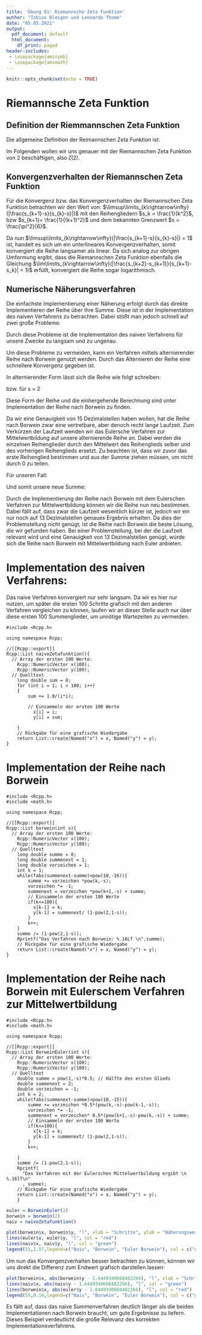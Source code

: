 ```yaml
---
title: 'Übung 01: Riemannsche Zeta Funktion'
author: "Tobias Blesgen und Leonardo Thome"
date: "05.05.2021"
output:
  pdf_document: default
  html_document:
    df_print: paged
header-includes: 
 - \usepackage{amssymb}
 - \usepackage{amsmath}
---
```


```r
knitr::opts_chunk$set(echo = TRUE)
```

# Riemannsche Zeta Funktion

## Definition der Riemmannschen Zeta Funktion

Die allgemeine Definition der Reimannschen Zeta Funktion ist:
\begin{equation}
    \zeta(s) = \sum_{k=1}^\infty \frac{1}{k^s} , s \in \mathbb{C} \textbackslash  \{0\}
\end{equation}

Im Folgenden wollen wir uns genauer mit der Riemannschen Zeta Funktion von 2 beschäftigen,
also $\zeta(2)$.
\begin{equation}
\zeta(2) = \sum_{k=1}^\infty \frac{1}{k^2}
\end{equation}

## Konvergenzverhalten der Riemannschen Zeta Funktion

Für die Konvergenz bzw. das Konvergenzverhalten der Riemannschen Zeta Funktion betrachten wir den Wert von: 
$\limsup\limits_{k\rightarrow\infty}(|\frac{s_{k+1}-s}{s_{k}-s}|)$  mit den Reihengliedern $s_k = \frac{1}{k^2}$, bzw $s_{k+1}= \frac{1}{(k+1)^2}$  und dem bekannten Grenzwert $s = \frac{\pi^2}{6}$.

\begin{align*}
    \limsup\limits_{k\rightarrow\infty}(|\frac{s_{k+1}-s}{s_{k}-s}|) &= \limsup\limits_{k\rightarrow\infty}(|\frac{\frac{1}{(k+1)^2}-s}{\frac{1}{k^2}-s}|) \\
      &= \limsup\limits_{k\rightarrow\infty}(|\frac{\frac{1-(k+1)^2s}{(k+1)^2}}{\frac{1-k^2s}{k^2}}|)\\
      &= \limsup\limits_{k\rightarrow\infty}(|\frac{k^2-k^2(k+1)^2s}{(k+1)^2-k^2(k+1)^2s}|) \,\,\,\, \mathrm{, zwei \, mal \, l'Hospital}\\
      &= \limsup\limits_{k\rightarrow\infty}(|\frac{2-12k^2s-12ks-2s}{2-12k^2s-12ks-2s}|)\\
      &= \limsup\limits_{k\rightarrow\infty}(|1|) \\
      &= 1
\end{align*}

Da nun $\limsup\limits_{k\rightarrow\infty}(|\frac{s_{k+1}-s}{s_{k}-s}|) = 1$ ist, handelt es sich um ein unterlineares Konvergenzverhalten, somit konvergiert die Reihe langsamer als linear. Da sich analog zur obrigen Umformung ergibt, dass die Riemannschen Zeta Funktion ebenfalls die Gleichung $\lim\limits_{k\rightarrow\infty}(|\frac{s_{k+2}-s_{k+1}}{s_{k+1}-s_k}| = 1)$ erfüllt, konvergiert die Reihe sogar logarithmisch. \footnote{Beide Bedingungen stammen von dem Wikipediaartikel "Konvergenzgeschwindigkeit"}


## Numerische Näherungsverfahren

Die einfachste Implementierung einer Näherung erfolgt durch das direkte Implementieren der Reihe über ihre Summe.
Diese ist in der Implementation des naiven Verfahrens zu betrachten.
Dabei stößt man jedoch schnell auf zwei große Probleme:

\begin{enumerate}
    \item Die Konvergenz der Reihe in ihrer grundlegenden Form ist nicht sehr schnell und braucht daher viele Summenschritte,
    bis ein ausreichend genauer Wert erreicht wird.
    \item Das Addieren immer kleiner werdenden Zahlen ist für den Menschen kein Problem, jedoch hat der Computer nur eine begrenzte Anzahl an
    Stellen für eine Zahl. So sind die Zahlen irgendwann zu klein, um auf die größere vorherige Zahl addiert zu werden. 
    Dies ist in der Regel kein Problem, da zu dem Zeitpunkt die gewünschte Genauigkeit erreicht wurde. 
    Jedoch tritt das Problem der langsamen Konvergenz auf, durch das der Wert zu jenem Zeitpunkt noch zu ungenau ist.  
\end{enumerate}

Durch diese Probleme ist die Implementation des naiven Verfahrens für unsere Zwecke zu langsam und zu ungenau.

Um diese Probleme zu vermeiden, kann ein Verfahren mittels alternierender Reihe nach Borwein genutzt werden.
Durch das Alternieren der Reihe eine schnellere Konvergenz gegeben ist.

In alternierender Form\footnote{Quelle: P. Borwein: An efficient algorithm for the Riemann zeta function. In Théra, Michel A. (ed.). Constructive, Experimental, and Nonlinear Analysis (PDF). Conference Proceedings, Canadian Mathematical Society. 27. Providence, RI: American Mathematical Society, on behalf of the Canadian Mathematical Society. pp. 29–34. ISBN 978-0-8218-2167-1.} lässt sich die Reihe wie folgt schreiben:

\begin{equation}
    \zeta(s) = \frac{1}{1-2^{1-s}} \, \sum_{k=1}^\infty \frac{-1^{k-1}}{k^s}
\end{equation}
bzw. für s = 2
\begin{equation}
    \zeta(2) = 2 \, \sum_{k=1}^\infty \frac{(-1)^{k-1}}{k^2}
\end{equation}

Diese Form der Reihe und die einhergehende Berechnung sind unter Implementation der Reihe nach Borwein zu finden.

Da wir eine Genauigkeit von 15 Dezimalstellen haben wollen, hat die Reihe nach Borwein zwar eine vertretbare, aber denoch recht lange Laufzeit.
Zum Verkürzen der Laufzeit wenden wir das Eulersche Verfahren zur Mittelwertbildung auf unsere alternierende Reihe an.
Dabei werden die einzelnen Reihenglieder durch den Mittelwert des Reihenglieds selber und des vorherigen Reihenglieds ersetzt. Zu beachten ist, dass wir zuvor das erste Reihenglied bestimmen und aus der Summe ziehen müssen, um nicht durch 0 zu teilen.

\begin{equation}
    S_k' = \frac{1}{2}*(S_k +S_{k-1})
\end{equation}
Für unseren Fall:
\begin{equation}
    S_k' = (-1)^{k-1}\frac{1}{2}(\frac{1}{k^2}+\frac{1}{(k-1)^2})
\end{equation}

Und somit unsere neue Summe:
\begin{equation}
    \zeta(2) = 2 * (0.5 +\, \sum_{k=2}^\infty \frac{1}{k^2}-\frac{1}{(k-1)^2})
\end{equation}

Durch die Implementierung der Reihe nach Borwein mit dem Eulerschen Verfahren zur Mittelwertbildung können wir die Reihe nun neu bestimmen.
Dabei fällt auf, dass zwar die Laufzeit wesentlich kürzer ist, jedoch wir ein nur noch auf 13 Dezimalstellen genaues Ergebnis erhalten.
Da dies der Problemstellung nicht genügt, ist die Reihe nach Borwein die beste Lösung, die wir gefunden haben.
Bei einer Problemstellung, bei der die Laufzeit relevant wird und eine Genauigkeit von 13 Dezimalstellen genügt, würde sich die Reihe nach Borwein mit Mittelwertbildung nach Euler anbieten.


# Implementation des naiven Verfahrens:
Das naive Verfahren konvergiert nur sehr langsam. Da wir es hier nur nutzen, um später die ersten 100 Schritte grafisch mit den anderen Verfahren vergleichen zu können, laufen wir an dieser Stelle auch nur über diese ersten 100 Summenglieder, um unnötige Wartezeiten zu vermeiden.
```Rcpp
#include <Rcpp.h>

using namespace Rcpp;

//[[Rcpp::export]]
Rcpp::List naiveZetafunktion(){
  // Array der ersten 100 Werte:
    Rcpp::NumericVector x(100);
    Rcpp::NumericVector y(100);
  // Quelltext
    long double sum = 0;
    for (int i = 1; i < 100; i++)
    {
        sum += 1.0/(i*i);
        
        // Einsammeln der ersten 100 Werte
          x[i] = i;
          y[i] = sum;
      
    }
    // Rückgabe für eine grafische Wiedergabe
    return List::create(Named("x") = x, Named("y") = y);
}
```

# Implementation der Reihe nach Borwein
```Rcpp
#include <Rcpp.h>
#include <math.h>

using namespace Rcpp;

//[[Rcpp::export]]
Rcpp::List borwein(int s){
  // Array der ersten 100 Werte:
    Rcpp::NumericVector x(100);
    Rcpp::NumericVector y(100);
  // Quelltext
    long double summe = 0;
    long double summenext = 1;
    long double vorzeichen = 1;
    int k = 1;
    while(fabs(summenext-summe)>pow(10,-16)){
        summe += vorzeichen *pow(k,-s);
        vorzeichen *= -1;
        summenext = vorzeichen *pow(k+1,-s) + summe;
        // Einsammeln der ersten 100 Werte
        if(k<=100){
          x[k-1] = k;
          y[k-1] = summenext/ (1-pow(2,1-s));
        }
        k++;
    }
    summe /= (1-pow(2,1-s));
    Rprintf("Das Verfahren nach Borwein: %.16Lf \n",summe);
    // Rückgabe für eine grafische Wiedergabe
    return List::create(Named("x") = x, Named("y") = y);
}
```


# Implementation der Reihe nach Borwein mit Eulerschem Verfahren zur Mittelwertbildung
```Rcpp
#include <Rcpp.h>
#include <math.h>

using namespace Rcpp;

//[[Rcpp::export]]
Rcpp::List BorweinEuler(int s){
  // Array der ersten 100 Werte:
    Rcpp::NumericVector x(100);
    Rcpp::NumericVector y(100);
  // Quelltext
    double summe = pow(1,-s)*0.5; // Hälfte des ersten Glieds 
    double summenext = 2;
    double vorzeichen = -1;
    int k = 2;
    while(fabs(summenext-summe)>pow(10,-15)){
        summe += vorzeichen *0.5*(pow(k,-s)-pow(k-1,-s));
        vorzeichen *= -1;
        summenext = vorzeichen* 0.5*(pow(k+1,-s)-pow(k,-s)) + summe;
        // Einsammeln der ersten 100 Werte
        if(k<=100){
          x[k-1] = k;
          y[k-1] = summenext/ (1-pow(2,1-s));
        }
        k++;
        
    }
    summe /= (1-pow(2,1-s));
    Rprintf(
      "Das Verfahren mit der Eulerschen Mittelwertbildung ergibt \n %.16lf\n"
      , summe);
    // Rückgabe für eine grafische Wiedergabe
    return List::create(Named("x") = x, Named("y") = y);
    }
```


```r
euler = BorweinEuler(2)
borwein = borwein(2)
naiv = naiveZetafunktion()

```

```r
plot(borwein$x, borwein$y, "l", xlab = "Schritte", ylab = "Näherungswert", col = "dark blue")
lines(euler$x, euler$y, "l", col = "red")
lines(naiv$x, naiv$y, "l", col = "green")
legend(55,1.57,legend=c("Naiv", "Borwein", "Euler Borwein"), col = c("green", "dark blue", "red"), lty=1:1)

```

Um nun das Konvergenzverhalten besser betrachten zu können, können wir uns direkt die Differenz zum Endwert grafisch darstellen lassen:

```r

plot(borwein$x, abs(borwein$y - 1.6449340668482266), "l", xlab = "Schritte", ylab = "absolute Abweichung", col = "dark blue")
lines(naiv$x, abs(naiv$y - 1.6449340668482266), "l", col = "green")
lines(borwein$x, abs(euler$y - 1.6449340668482266), "l", col = "red")
legend(55,0.14,legend=c("Naiv", "Borwein", "Euler Borwein"), col = c("green", "dark blue", "red"), lty=1:1)

```

Es fällt auf, dass das naive Summenverfahren deutlich länger als die beiden Implementationen nach Borwein braucht, um gute Ergebnisse zu liefern. Dieses Beispiel verdeutlicht die große Relevanz des korrekten Implementationsverfahrens.
